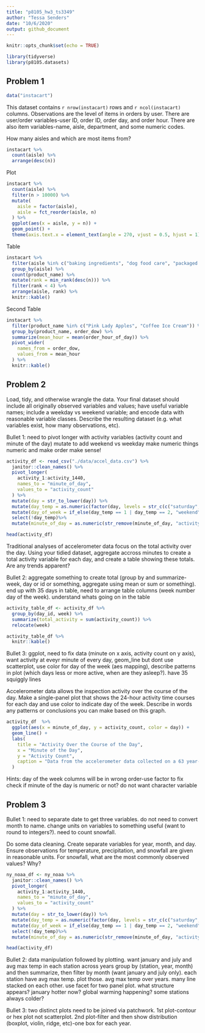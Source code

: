 ```yaml
---
title: "p8105_hw3_ts3349"
author: "Tessa Senders"
date: "10/6/2020"
output: github_document
---
```


```r
knitr::opts_chunk$set(echo = TRUE)
```

```r
library(tidyverse)
library(p8105.datasets)
```

## Problem 1


```r
data("instacart")
```
This dataset contains `r nrow(instacart)` rows and `r ncol(instacart)` columns.  Observations are the level of items in orders by user.  There are user/order variables-user ID, order ID, order day, and order hour.  There are also item variables-name, aisle, department, and some numeric codes.



How many aisles and which are most items from?

```r
instacart %>%
  count(aisle) %>%
  arrange(desc(n))
```

Plot

```r
instacart %>%
  count(aisle) %>%
  filter(n > 10000) %>%
  mutate(
    aisle = factor(aisle),
    aisle = fct_reorder(aisle, n)
  ) %>%
  ggplot(aes(x = aisle, y = n)) +
  geom_point() +
  theme(axis.text.x = element_text(angle = 270, vjust = 0.5, hjust = 1))
```

Table

```r
instacart %>%
  filter(aisle %in% c("baking ingredients", "dog food care", "packaged vegetables fruits")) %>%
  group_by(aisle) %>%
  count(product_name) %>%
  mutate(rank = min_rank(desc(n))) %>%
  filter(rank < 4) %>%
  arrange(aisle, rank) %>%
  knitr::kable()

```

Second Table

```r
instacart %>%
  filter(product_name %in% c("Pink Lady Apples", "Coffee Ice Cream")) %>%
  group_by(product_name, order_dow) %>%
  summarize(mean_hour = mean(order_hour_of_day)) %>%
  pivot_wider(
    names_from = order_dow,
    values_from = mean_hour
  ) %>%
  knitr::kable()

```

## Problem 2

Load, tidy, and otherwise wrangle the data. Your final dataset should include all originally observed variables and values; have useful variable names; include a weekday vs weekend variable; and encode data with reasonable variable classes. Describe the resulting dataset (e.g. what variables exist, how many observations, etc).

Bullet 1: need to pivot longer with activity variables (activity count and minute of the day)
mutate to add weekend vs weekday
make numeric things numeric and make order make sense!


```r
activity_df <- read_csv("./data/accel_data.csv") %>%
  janitor::clean_names() %>%
  pivot_longer(
    activity_1:activity_1440,
    names_to = "minute_of_day", 
    values_to = "activity_count"
  ) %>%
  mutate(day = str_to_lower(day)) %>%
  mutate(day_temp = as.numeric(factor(day, levels = str_c(c("saturday", "sunday", "monday", "tuesday", "wednesday", "thursday", "friday"))))) %>%
  mutate(day_of_week = if_else(day_temp == 1 | day_temp == 2, "weekend", "weekday")) %>%
  select(!day_temp)%>%
  mutate(minute_of_day = as.numeric(str_remove(minute_of_day, "activity_")))

head(activity_df)  
```



Traditional analyses of accelerometer data focus on the total activity over the day. Using your tidied dataset, aggregate accross minutes to create a total activity variable for each day, and create a table showing these totals. Are any trends apparent?

Bullet 2: aggregate something to create total (group by and summarize- week, day or id or something, aggregate using mean or sum or something).  end up with 35 days in table, need to arrange table columns (week number day of the week).  understand whats going on in the table

```r
activity_table_df <- activity_df %>% 
  group_by(day_id, week) %>%
  summarize(total_activity = sum(activity_count)) %>%
  relocate(week)

activity_table_df %>%
  knitr::kable()
```




Bullet 3: ggplot, need to fix data (minute on x axis, activity count on y axis), want activity at eveyr minute of every day, geom_line but dont use scatterplot, use color for day of the week (aes mapping), describe patterns in plot (which days less or more active, when are they asleep?).  have 35 squiggly lines

Accelerometer data allows the inspection activity over the course of the day. Make a single-panel plot that shows the 24-hour activity time courses for each day and use color to indicate day of the week. Describe in words any patterns or conclusions you can make based on this graph.

```r
activity_df  %>% 
  ggplot(aes(x = minute_of_day, y = activity_count, color = day)) + 
  geom_line() + 
  labs(
    title = "Activity Over the Course of the Day",
    x = "Minute of the Day",
    y = "Activity Count",
    caption = "Data from the accelerometer data collected on a 63 year-old male with BMI 25"
  )
```

Hints:
day of the week columns will be in wrong order-use factor to fix
check if minute of the day is numeric or not?  do not want character variable

## Problem 3

Bullet 1: need to separate date to get three variables.  do not need to convert month to name.  change units on variables to something useful (want to round to integers?).  need to count snowfall.  

Do some data cleaning. Create separate variables for year, month, and day. Ensure observations for temperature, precipitation, and snowfall are given in reasonable units. For snowfall, what are the most commonly observed values? Why?

```r

ny_noaa_df <- ny_noaa %>%
  janitor::clean_names() %>%
  pivot_longer(
    activity_1:activity_1440,
    names_to = "minute_of_day", 
    values_to = "activity_count"
  ) %>%
  mutate(day = str_to_lower(day)) %>%
  mutate(day_temp = as.numeric(factor(day, levels = str_c(c("saturday", "sunday", "monday", "tuesday", "wednesday", "thursday", "friday"))))) %>%
  mutate(day_of_week = if_else(day_temp == 1 | day_temp == 2, "weekend", "weekday")) %>%
  select(!day_temp)%>%
  mutate(minute_of_day = as.numeric(str_remove(minute_of_day, "activity_")))

head(activity_df)  
```

Bullet 2: data manipulation followed by plotting.  want january and july and avg max temp in each station across years group by (station, year, month) and then summarize, then filter by month (want january and july only).  each station have avg max temp.  plot those.  avg max temp over years.  many line stacked on each other.  use facet for two panel plot.  what structure appears?  january hotter now?  global warming happening?  some stations always colder?

Bullet 3: two distinct plots need to be joined via patchwork.  1st plot-contour or hex plot not scatterplot.  2nd plot-filter and then show distribution (boxplot, violin, ridge, etc)-one box for each year.





